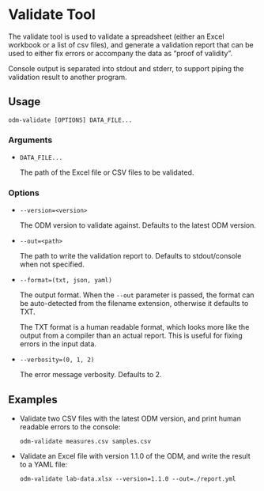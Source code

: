 # Validate Tool

The validate tool is used to validate a spreadsheet (either an Excel workbook
or a list of csv files), and generate a validation report that can be used to
either fix errors or accompany the data as "proof of validity".

Console output is separated into stdout and stderr, to support piping the
validation result to another program.

## Usage

` odm-validate [OPTIONS] DATA_FILE...`

### Arguments

- `DATA_FILE...`

  The path of the Excel file or CSV files to be validated.

### Options

- `--version=<version>`

  The ODM version to validate against. Defaults to the latest ODM version.

- `--out=<path>`

  The path to write the validation report to. Defaults to stdout/console when
  not specified.

- `--format=(txt, json, yaml)`

  The output format. When the `--out` parameter is passed, the format can be
  auto-detected from the filename extension, otherwise it defaults to TXT.

  The TXT format is a human readable format, which looks more like the output
  from a compiler than an actual report. This is useful for fixing errors in
  the input data.

- `--verbosity=(0, 1, 2)`

  The error message verbosity. Defaults to 2.

## Examples

- Validate two CSV files with the latest ODM version, and print human readable
  errors to the console:

    `odm-validate measures.csv samples.csv`

- Validate an Excel file with version 1.1.0 of the ODM, and write the result to
  a YAML file:

    `odm-validate lab-data.xlsx --version=1.1.0 --out=./report.yml`

